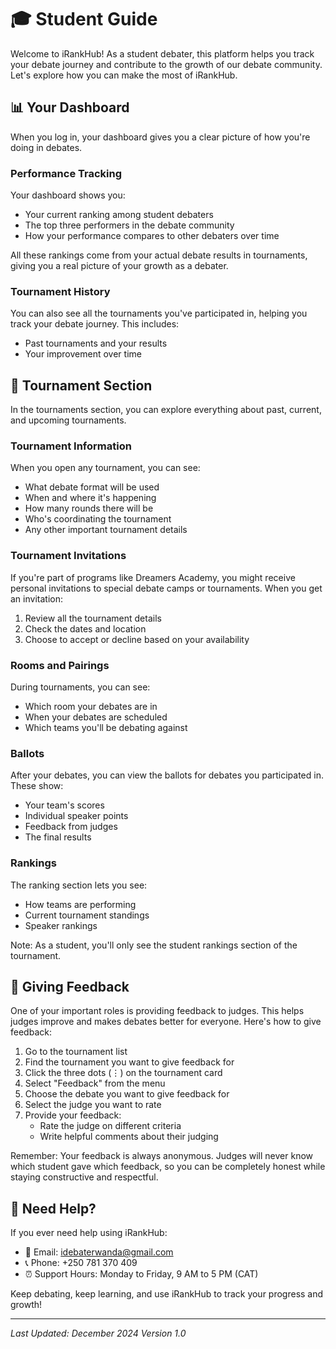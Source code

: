# 🎓 Student Guide

Welcome to iRankHub! As a student debater, this platform helps you track your debate journey and contribute to the growth of our debate community. Let's explore how you can make the most of iRankHub.

## 📊 Your Dashboard

When you log in, your dashboard gives you a clear picture of how you're doing in debates.

### Performance Tracking
Your dashboard shows you:
- Your current ranking among student debaters
- The top three performers in the debate community
- How your performance compares to other debaters over time

All these rankings come from your actual debate results in tournaments, giving you a real picture of your growth as a debater.

### Tournament History
You can also see all the tournaments you've participated in, helping you track your debate journey. This includes:
- Past tournaments and your results
- Your improvement over time

## 🎯 Tournament Section

In the tournaments section, you can explore everything about past, current, and upcoming tournaments.

### Tournament Information
When you open any tournament, you can see:
- What debate format will be used
- When and where it's happening
- How many rounds there will be
- Who's coordinating the tournament
- Any other important tournament details

### Tournament Invitations
If you're part of programs like Dreamers Academy, you might receive personal invitations to special debate camps or tournaments. When you get an invitation:
1. Review all the tournament details
2. Check the dates and location
3. Choose to accept or decline based on your availability

### Rooms and Pairings
During tournaments, you can see:
- Which room your debates are in
- When your debates are scheduled
- Which teams you'll be debating against

### Ballots
After your debates, you can view the ballots for debates you participated in. These show:
- Your team's scores
- Individual speaker points
- Feedback from judges
- The final results

### Rankings
The ranking section lets you see:
- How teams are performing
- Current tournament standings
- Speaker rankings

Note: As a student, you'll only see the student rankings section of the tournament.

## 🌟 Giving Feedback

One of your important roles is providing feedback to judges. This helps judges improve and makes debates better for everyone. Here's how to give feedback:

1. Go to the tournament list
2. Find the tournament you want to give feedback for
3. Click the three dots (⋮) on the tournament card
4. Select "Feedback" from the menu
5. Choose the debate you want to give feedback for
6. Select the judge you want to rate
7. Provide your feedback:
   - Rate the judge on different criteria
   - Write helpful comments about their judging

Remember: Your feedback is always anonymous. Judges will never know which student gave which feedback, so you can be completely honest while staying constructive and respectful.

## 🤝 Need Help?

If you ever need help using iRankHub:
- 📧 Email: idebaterwanda@gmail.com
- 📞 Phone: +250 781 370 409
- ⏰ Support Hours: Monday to Friday, 9 AM to 5 PM (CAT)

Keep debating, keep learning, and use iRankHub to track your progress and growth!

---

*Last Updated: December 2024*
*Version 1.0*
